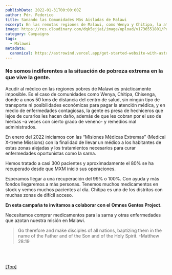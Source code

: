 ```yaml
---
publishDate: 2022-01-31T00:00:00Z
author: Pdr. Federico
title: Sanando las Comunidades Más Aisladas de Malawi
excerpt: En las remotas regiones de Malawi, como Wenya y Chitipa, la atención médica es un lujo inaccesible. Sin transporte ni recursos, los habitantes sufren de enfermedades contagiosas y caen en manos de hechiceros que empeoran su situación. En enero de 2022, comenzamos las "Misiones Médicas Extremas" para llevar atención médica directa a estas comunidades. Con casi 300 pacientes atendidos y un 80% de recuperación, nuestra misión sigue creciendo, ¡y esperamos llegar a más personas con el apoyo adecuado!
image: https://res.cloudinary.com/dqk5ejjai/image/upload/v1736551801/Proyecto-extremeMM_sylhfo.jpg
category: Campaigns
tags:
  - Malawei
metadata:
  canonical: https://astrowind.vercel.app/get-started-website-with-astro-tailwind-css
---
```




### No somos indiferentes a la situación de pobreza extrema en la que vive la gente.

Acudir al médico en las regiones pobres de Malawi es prácticamente imposible. Es el caso de comunidades como Wenya, Chitipa, Chisenga, donde a unos 50 kms de distancia del centro de salud, sin ningún tipo de transporte ni posibilidades económicas para pagar la atención médica, y en medio de enfermedades contagiosas, la gente es presa de hechiceros que lejos de curarlos les hacen daño, además de que les cobran por el uso de hierbas –a veces con cierto grado de veneno- y remedios mal administrados.

En enero del 2022 iniciamos con las “Misiones Médicas Extremas” (Medical X-treme Missions) con la finalidad de llevar un médico a los habitantes de estas zonas alejadas y los tratamientos necesarios para curar enfermedades oportunistas como la sarna.

Hemos tratado a casi 300 pacientes y aproximadamente el 80% se ha recuperado desde que MXM inició sus operaciones.

Esperamos llegar a una recuperación del 99% o 100%. Con ayuda y más fondos llegaremos a más personas. Tenemos muchos medicamentos en stock y vemos muchos pacientes al día. Chitipa es uno de los distritos con muchas zonas de difícil acceso.

**En esta campaña te invitamos a colaborar con el Omnes Gentes Project.**

Necesitamos comprar medicamentos para la sarna y otras enfermedades que azotan nuestra misión en Malawi.

> Go therefore and make disciples of all nations, baptizing them in the name of the Father and of the Son and of the Holy Spirit.    -Matthew 28:19
<br/>
<YouTube id="c0YGuYn1X7Y" />
<br/>
<Hero2
    tagline="¡Tu ayuda vale mucho para nosotros y ellos!<br><br>Dios bendiga tu generosidad<br>"
    actions={[
      { variant: 'primary', 
        text: 'Donacion', 
        href: 'https://donorbox.org/omnesgentesproject',
        icon: 'tabler:heart'},
    ]}
    image={{
      src: 'https://res.cloudinary.com/dqk5ejjai/image/upload/v1736551623/IMG_1380_cpbvd9.jpg',
      alt: 'Donation',
    }}
  />

[[Top]](#top)
